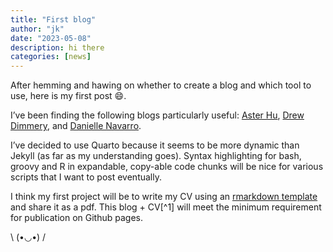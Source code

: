 ---
title: "First blog"
author: "jk"
date: "2023-05-08"
description: hi there
categories: [news]
---

After hemming and hawing on whether to create a blog and which tool to use, here is my first post 😄.

I've been finding the following blogs particularly useful: [Aster Hu](https://www.asterhu.com/post/2023-03-30-jekyll-migrating-to-quarto/index.html), [Drew Dimmery](https://ddimmery.com/posts/quarto-website/), and [Danielle Navarro](https://blog.djnavarro.net/posts/2022-04-20_porting-to-quarto/).

I've decided to use Quarto because it seems to be more dynamic than Jekyll (as far as my understanding goes). Syntax highlighting for bash, groovy and R in expandable, copy-able code chunks will be nice for various scripts that I want to post eventually.

I think my first project will be to write my CV using an [rmarkdown template](http://svmiller.com/blog/2016/03/svm-r-markdown-cv/) and share it as a pdf. This blog + CV\[\^1\] will meet the minimum requirement for publication on Github pages.

::: center
\\ (•◡•) /
:::
